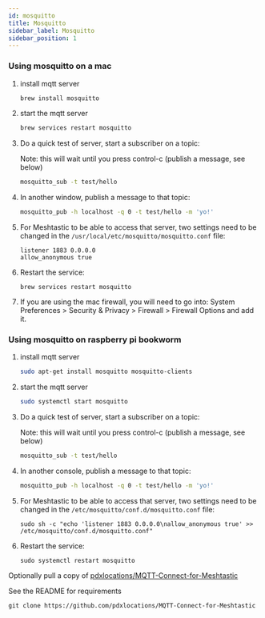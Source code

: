 ```yaml
---
id: mosquitto
title: Mosquitto
sidebar_label: Mosquitto
sidebar_position: 1
---
```


### Using mosquitto on a mac

1. install mqtt server

   ```sh
   brew install mosquitto
   ```

2. start the mqtt server

   ```sh
   brew services restart mosquitto
   ```

3. Do a quick test of server, start a subscriber on a topic:

   Note: this will wait until you press control-c (publish a message, see below)

   ```sh
   mosquitto_sub -t test/hello
   ```

4. In another window, publish a message to that topic:

   ```sh
   mosquitto_pub -h localhost -q 0 -t test/hello -m 'yo!'
   ```

5. For Meshtastic to be able to access that server, two settings need to be changed in the
   `/usr/local/etc/mosquitto/mosquitto.conf` file:

   ```shell
   listener 1883 0.0.0.0
   allow_anonymous true
   ```

6. Restart the service:

   ```shell
   brew services restart mosquitto
   ```

7. If you are using the mac firewall, you will need to go into: System Preferences > Security & Privacy > Firewall > Firewall Options and add it.


### Using mosquitto on raspberry pi bookworm

1. install mqtt server

   ```sh
   sudo apt-get install mosquitto mosquitto-clients
   ```

2. start the mqtt server

   ```sh
   sudo systemctl start mosquitto
   ```

3. Do a quick test of server, start a subscriber on a topic:

   Note: this will wait until you press control-c (publish a message, see below)

   ```sh
   mosquitto_sub -t test/hello
   ```

4. In another console, publish a message to that topic:

   ```sh
   mosquitto_pub -h localhost -q 0 -t test/hello -m 'yo!'
   ```

5. For Meshtastic to be able to access that server, two settings need to be changed in the
   `/etc/mosquitto/conf.d/mosquitto.conf` file:

   ```shell
   sudo sh -c "echo 'listener 1883 0.0.0.0\nallow_anonymous true' >> /etc/mosquitto/conf.d/mosquitto.conf"
   ```

6. Restart the service:

   ```shell
   sudo systemctl restart mosquitto
   ```

Optionally pull a copy of [pdxlocations/MQTT-Connect-for-Meshtastic](https://github.com/pdxlocations/MQTT-Connect-for-Meshtastic)

See the README for requirements

```shell
git clone https://github.com/pdxlocations/MQTT-Connect-for-Meshtastic
```
